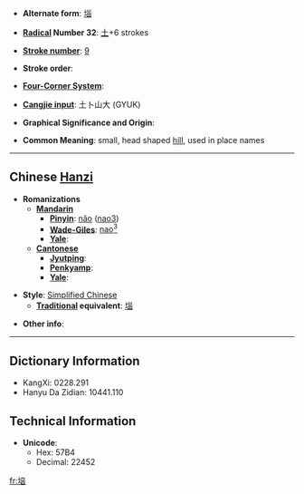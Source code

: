* '''Alternate form''': [[堖]]

* '''[[Wiktionary:Chinese radical index| Radical]] Number 32''': [[Wiktionary:Chinese radical index 土|土]]+6 strokes

* '''[[Wiktionary:Chinese total strokes index|Stroke number]]''': [[Wiktionary:Chinese total strokes index 9|9]]

* '''Stroke order''': 

* '''[[Wiktionary:Chinese four corner index|Four-Corner System]]''': 

* '''[[Wiktionary:Chinese Cangjie index|Cangjie input]]''': 土卜山大 (GYUK)

* '''Graphical Significance and Origin''': 

* '''Common Meaning''': small, head shaped [[hill]], used in place names

----

== Chinese [[Hanzi]] ==

* '''Romanizations'''
** '''[[Mandarin]]'''
*** '''[[Pinyin]]''': [[nǎo]] ([[nao3]])
*** '''[[Wade-Giles]]''': [[nao3|nao<sup>3</sup>]]
*** '''[[Yale]]''': 
** '''[[Cantonese]]'''
*** '''[[Jyutping]]''':
*** '''[[Penkyamp]]''': 
*** '''[[Yale]]''': 

* '''Style''': [[Simplified Chinese]] 
** '''[[Traditional Chinese|Traditional]] equivalent''': [[堖]]

* '''Other info''': 

----

== Dictionary Information ==

* KangXi: 0228.291
* Hanyu Da Zidian: 10441.110

== Technical Information ==

* '''Unicode''':
** Hex: 57B4
** Decimal: 22452

[[fr:垴]]